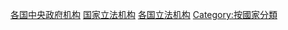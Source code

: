 {{Commonscat|Parliaments by country}}
{{Categories by country|nocat}}

[[Category:各国中央政府机构|]]
[[Category:国家立法机构|]]
[[Category:各国立法机构|]]
[[Category:按國家分類|Category:按國家分類]]